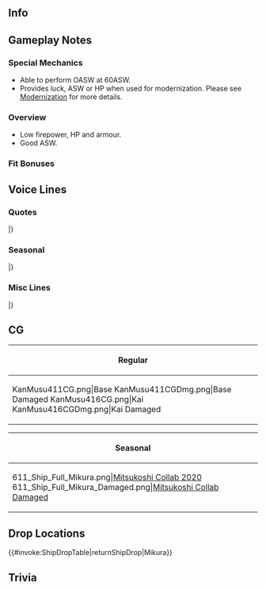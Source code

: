 ==Info==
{{KanmusuInfo|ID=411}}
{{KanmusuInfo|ID=416}}

==Gameplay Notes==
===Special Mechanics===
* Able to perform OASW at 60ASW.
* Provides luck, ASW or HP when used for modernization. Please see [[Modernization]] for more details.

===Overview===
* Low firepower, HP and armour.
* Good ASW.

===Fit Bonuses===
{{:{{BASEPAGENAME}}/Equipment Bonuses}}
{{clear}}

==Voice Lines==
===Quotes===
{{ShipquoteHeader}}
{{ShipquoteKai
|scenario = Introduction
|origin =御蔵型海防艦、一番艦、御蔵。着任します。提督、御蔵型、何卒よろしくいたいします。体は小さいですが、力の限り努めます。
|translation =I'm the 1st ship of the Mikura-class coastal defense ships, Mikura. Reporting for duty. Admiral, the Mikura-class will be in your care. I may be small but I'll try to do my best.
}}
{{ShipquoteKai|kai = true
|scenario = Introduction
|origin =御蔵型海防艦、一番艦、御蔵。警戒中です。提督、本日も、海防艦、そして海上護衛隊を、どうぞよろしくおねがいします。私も力を限り、努めます。
|translation =I'm the 1st ship of the Mikura-class coastal defense ships, Mikura. On alert. Admiral, please continue to care for the coastal defense ships and the Maritime Escort Division. I'll continue to give my best.
}}
{{ShipquoteKai
|scenario = Library
|origin =御蔵型海防艦、一番艦、御蔵です。択捉型を改良生産性及び対空、対潜能力の向上をはかりました。大きく工数を下がられなかったものの船団護衛戦闘力は向上しています。あの択捉型の後継、御蔵型海防艦の戦い、覚えていてください。
|translation =I'm the 1st ship of the Mikura-class coastal defense ships, Mikura. We're an improved version of the Etorofu-class that are more easily produced with better anti-air and anti-submarine capabilities. Although manpower was reduced, we still increased the fighting power of the fleet escorts. Please remember the fight of the Mikura-class, the successors to the Etorofu-class.
}}
{{ShipquoteKai
|scenario = Secretary 1
|origin =海防艦、御蔵、参ります。
|translation =Coastal defense ship, Mikura, arriving on station.
}}
{{ShipquoteKai
|scenario = Secretary 2
|origin =戦いは…厳しいですね。でも御蔵は…退きません。
|translation =Fighting is... difficult. But I won't... back down.
}}
{{ShipquoteKai|kai = true
|scenario = Secretary 2
|origin =みんなさんを…未来を信じます。もちろん、御蔵も一緒です。
|translation =Everyone... believes in the future. Of course I do too.
}}
{{ShipquoteKai
|scenario = Secretary 3
|origin =ヒ船団は戦略そのものに誤りがあったような気をします。通信や暗号のことも痛恨です…それでも、それでも、私達は全力でことに当たりますた。再びそんな状況が再起せぬよう、今は、信じます。
|translation =I don't believe there was an error in the Hi-convoy strategy. Our communications and codes were bad... but even then, we still did our best with our jobs. I believe that this won't happen again.<ref>Referring to the [https://en.wikipedia.org/wiki/Hi_convoys Hi-convoys] that she participated in.</ref>
}}
{{ShipquoteKai
|scenario = Idle
|origin =どうでしょう？敵潜水艦と航空機の脅威は今後ますます強くなるでしょう。海上護衛の任務は重要です。私達も、できるだけ努めます。戦いが…戦いが終わる日来ると、いいですね？
|translation =What should I do? The threat of enemy submarines and aircraft will keep on increasing. The maritime escort missions are important. We must do what we can. Wouldn't it... wouldn't it be nice if there came a day when the fighting ends?
}}
{{ShipquoteKai
|scenario = Secretary Married
|origin =提督、お疲れのご様子です。少しの時間だけで構えません、休まれてはいかがでしょう？お茶もお持ちします。私がいます。お休みください。
|translation =Admiral, you look tired. Even if it's just a little while, won't you rest? Have some tea. I'm here so please rest.
}}
{{ShipquoteKai
|scenario = Wedding
|origin =提督、お呼びでしょうか？このようなときになにか？えぇ、私を？ご冗談でしょう、おやめください。…ちがう？…本当の気持ち？…あの…あの…ありがとうございます。お気持ち、嬉しいです。
|translation =Admiral, did you call me? What did you need me for at this time? Eh, for me? Surely you're joking, please stop that. ...You're not? ...You truly feel this way? ...Umm... Umm... Thank you very much. I'm happy you feel this way.
}}
{{ShipquoteKai
|scenario = Looking At Scores
|origin =情報ですね？大切です。お待ちください。
|translation = You want information? That's important. Please wait.
}}
{{ShipquoteKai
|scenario = Joining A Fleet
|origin =第一海上護衛隊、御蔵、出撃します。各艦、続いてください。
|translation =1st Maritime Escort Division, Mikura, sortieing. All ships, please follow me.<ref>Referring to the [https://ja.wikipedia.org/wiki/%E6%B5%B7%E4%B8%8A%E8%AD%B7%E8%A1%9B%E9%9A%8A#%E7%AC%AC%E4%B8%80%E6%B5%B7%E4%B8%8A%E8%AD%B7%E8%A1%9B%E9%9A%8A 1st Maritime Escort Division] she was a part of.</ref>
}}
{{ShipquoteKai|kai = true
|scenario = Joining A Fleet
|origin =第百二戦隊、御蔵、出撃します。各艦、続いてください。
|translation =102nd Squadron, Mikura, sortieing. All ships, please follow me.<ref>Referring to the [https://ja.wikipedia.org/wiki/%E7%89%B9%E8%A8%AD%E8%AD%B7%E8%A1%9B%E8%88%B9%E5%9B%A3%E5%8F%B8%E4%BB%A4%E9%83%A8#%E7%AC%AC%E7%99%BE%E4%BA%8C%E6%88%A6%E9%9A%8A 102nd Squadron] lead by [[Kashima]].</ref>
}}
{{ShipquoteKai
|scenario = Equipment 1
|origin =ありがとうございます。
|translation =Thank you very much.
}}
{{ShipquoteKai
|scenario = Equipment 2
|origin =この装備、ありがたいです。
|translation =I'm grateful for this equipment.
}}
{{ShipquoteKai
|scenario = Equipment 3
|origin =油断はできません。
|translation =Don't let your guard down.
}}
{{ShipquoteKai
|scenario = Supply
|origin =助かります。
|translation =This helps.
}}
{{ShipquoteKai|kai = true
|scenario = Supply
|origin =助かります。感謝を。
|translation =This helps. Thank you.
}}
{{ShipquoteKai
|scenario = Docking Minor
|origin =申し訳ありません、損傷しました。
|translation =Please forgive me, I got damaged.
}}
{{ShipquoteKai
|scenario = Docking Major
|origin =大きなっ手傷受けました。入渠して、本格的な修理を受けます。
|translation =I've received a major injury on my arm. I'll enter the docks and get a major repair.
}}
{{ShipquoteKai
|scenario = Construction
|origin =新造艦が就役します。
|translation =A newly built ship has been commissioned. 
}}
{{ShipquoteKai
|scenario = Returning From Sortie
|origin =艦隊が港に戻りました。はぁ、戻りました。
|translation =The fleet has returned to port. Whew, I'm back.
}}
{{ShipquoteKai
|scenario = Starting A Sortie
|origin =御蔵型海防艦、御蔵、抜錨。艦隊、前！出撃します。
|translation =Mikura-class coastal defense ship, Mikura, weighing anchor. Fleet, forwards! Let's sortie.
}}
{{ShipquoteKai
|scenario = Battle Start
|origin =敵発見、合戦、用意。
|translation =Enemy spotted, ready for battle.
}}
{{ShipquoteKai
|scenario = Attack
|origin =撃ち方、始め！
|translation = Open fire!
}}
{{ShipquoteKai
|scenario = Air Battle/Daytime Spotting/Night Battle Attack
|origin =うって！
|translation = Fire!
}}
{{ShipquoteKai|kai = true
|scenario = Air Battle/Daytime Spotting/Night Battle Attack
|origin =やらせはしない。うって！
|translation =Oh no you don't. Fire!
}}
{{ShipquoteKai
|scenario = Night Battle
|origin =夜戦ですか？本分ではありませんですが、行きましょう。
|translation =A night battle? It's not one of my duties, but I'll do it.
}}
{{ShipquoteKai
|scenario = MVP
|origin =御蔵がみんなのお役に立てたということですが？それは嬉しいこと。みんなを守れるよ、微力ですが、これからも努めます。
|translation =So does this mean I was useful to everyone? That's something to be happy about. I'll keep on doing my best.
}}
{{ShipquoteKai
|scenario = Minor Damage 1
|origin =はぁー！
|translation =Aaah!
}}
{{ShipquoteKai
|scenario = Minor Damage 2
|origin =はぁーうぅ！被弾箇所、消火活動、始め。
|translation =Waaah! Begin fire control where the shell landed.
}}
{{ShipquoteKai
|scenario = Major Damage
|origin =ぐぅ、どんなに敵が強くとも…御蔵は…御蔵は負けません！最後まで！
|translation =Gah, no matter how strong the enemy is... I'll... I'll never lose! I'll fight to the end!
}}
{{ShipquoteKai
|scenario = Sunk
|origin =だめか…海防艦、御蔵…ここまでです…提督、みんなさん…どうか…健やかで…御蔵は…御蔵は…
|translation =I can't go on... So this is... where I'll fall... Admiral, everyone... please... stay safe... I'll... I'll...
}}
|}
<references/>
{{clear}}

===Seasonal===
{{SeasonalHeaderOld}}
{{SeasonalQuote
|scenario = [[Seasonal/Autumn_2019|Autumn 2019]]
|origin = 秋。鎮守府のお祭り、いいですね。とっても。平和の…平和のお返しですね。嬉しい。はぁ、私もいただきます。どれがいいかな…あはぁ、はむ。…あぁ、美味しい！
|translation =	It's autumn. The Naval District Autumn Festival is nice. Very nice. It's... it's the return of peacetime. I'm happy. *sigh* I'll have something to eat too. What should I have... Aha, *nom*... Ah, it's delicious!
|audio = Mikura_Autumn_2019_Sec1.mp3
|notes = 
}}
{{SeasonalQuote
|scenario = [[Seasonal/Saury_2019|Saury 2019]]
|origin = 秋刀魚漁支援と漁場保護、大切です。御蔵、出撃します。装備換装お待ち下さい。
|translation =	Supporting saury fishing and protecting the fisheries is important. I'll sortie. Please wait a minute while I ready my equipment.
|audio = Mikura_Saury_2019_Sec1.mp3
|notes = 
}}
{{SeasonalQuote
|scenario = [[Seasonal/End_of_Year_2019|End of Year 2019]]
|origin = 	御蔵、大掃除任務、拝命しました。お任せください。
|translation =	Mikura, accepting the spring cleaning mission. Leave it to me.
|audio = Mikura_Year_End_2019_Secretary_1.mp3
|notes = 
}}
{{SeasonalQuote
|scenario = [[Seasonal/New_Year_2020|New Year 2020]]
|origin = 新年あけましておめでとうございます。本年も、海上護衛隊をよろしくお願い申し上げます。提督、これを？…えぇ、お年玉？恐縮です！
|translation =	Happy New Year! Please take care of the Maritime Escort Division this year too. Admiral, what's this? ...Eh, New Year's money? Thank you!
|audio = Mikura_New_Year_2020_Secretary_1.mp3
|notes = 
}}
{{SeasonalQuote
|scenario = [[Seasonal/Setsubun_2020|Setsubun 2020]]
|origin = 節分ですか？参加するなら、御蔵は全力で行きます。択捉型のみんなさん、ご用意はいいですか？行きます！
|translation =	It's Setsubun? I'm ready to give it my all if you need me to participate. Are you Etorofu-class girls ready? Let's go!	
|audio = Mikura_Setsubun_2020_Secretary_1.mp3
|notes = 
}}
{{SeasonalQuote
|scenario = [[Seasonal/Valentine%27s_Day_2020|Valentine's Day 2020]]
|origin = こういったものは、この時局にどうかと思ったんのですが、慣習ということで、それはそれで大事かと思いまして、ご用意してしまいました。
|translation =	I wasn't really sure about how appropriate this is but, I think that following customs are important. So I went ahead and prepared something. Please accept this.
|audio = Mikura_Valentines_2020_Secretary_1.mp3
|notes = 
}}
{{SeasonalQuote
|scenario = [[Seasonal/White_Day_2020|White Day 2020]]
|origin = 提督、お返しとは…大変恐縮です。御倉、大切に、大切にいただきます。本当に恐縮です
|translation =	Admiral, I'm so grateful for this... return gift. I wholeheartedly accept this. Thank you very much.
|audio = Mikura_White_Day_2020_Secretary_1.mp3
|notes = 
}}
{{SeasonalQuote
|scenario = [[Seasonal/Coming_of_Spring_2020|Spring 2020]]
|origin = 春は、なぜか、涙が出ます…なぜでしょうか…
|translation =	For some reason, I tear up in spring... I wonder why...
|audio = Mikura_Spring_2020_Secretary_1.mp3
|notes = 
}}
{{SeasonalQuote
|scenario = [[Seasonal/Seventh_Anniversary|7th Anniversary]]
|origin = 提督、七周年、おめでとうございます。御蔵もお祝いと感謝を申し上げます。
|translation =	Admiral, congratulations on the 7th Anniversary. Please accept my heartfelt thanks and congratulations.
|audio = Mikura_7th_Anniversary_Secretary_2.mp3
|notes = Secretary 2
}}
{{SeasonalQuote
|scenario = [[Seasonal/Rainy_Season_2020|Rainy Season 2020]]
|origin = よく、降りますね。敵機が来ないのが、幸いですが。
|translation =	It's really coming down. I'm happy this means no enemy planes will come.
|audio = Mikura_Rainy_Season_2020_Secretary_1.mp3
|notes = 
}}
{{SeasonalQuote
|scenario = [[Seasonal/Christmas_2020|Christmas 2020]]
|origin = クリスマス…何でしょうか、このお祭りは？でも…でも…このケーキっというお菓子は、甘い。美味しいです。幸せですね？
|translation =	Christmas... What sort of festival is this? But... but... this snack called a "cake" is sweet. It's delicious. It's so joyful isn't it?
|audio = Mikura_Christmas_2020_Secretary_1.mp3
|notes = 
}}
{{SeasonalQuote
|scenario = [[Seasonal/Eighth_Anniversary|8th Anniversary]]
|origin = 	提督、八周年、誠におめでとうございます。御倉、屋代、各艦、お祝いと感謝を申し上げます。
|translation =	Admiral, congratulations on the 8th Anniversary. Yashiro, me, and everyone else offer our congratulations and thanks.
|audio = Mikura_8th Anniversary_Secretary_1.mp3
|notes = 
}}
|}<references/>

{{clear}}

===Misc Lines===
{{SeasonalHeaderOld}}
{{SeasonalQuote
|scenario = [[Summer 2019 Event]]
|origin = 拡張第百二戦隊、戦場海域に到達。これより友軍を支援する。続け、突入！
|translation = The reinforced 102nd Squadron has arrived at the operation area. We'll now support the allied forces. Let's go, charge!
|audio = Ship_Voice_Mikura_Summer_2019_Event_Friend_Fleet_1.mp3
|notes = Friend Fleet Line
}}
|}<references/>

{{clear}}

==CG==
{| class="mw-collapsible mw-collapsed wikitable" style="width: 100%;"
!Regular
|-
|<gallery>
KanMusu411CG.png|Base
KanMusu411CGDmg.png|Base Damaged
KanMusu416CG.png|Kai
KanMusu416CGDmg.png|Kai Damaged
</gallery>
|}

{| class="mw-collapsible mw-collapsed wikitable" style="width: 100%;"
!Seasonal
|-
|<gallery>
611_Ship_Full_Mikura.png|[[Seasonal/Hinamatsuri_2020|Mitsukoshi Collab 2020]]
611_Ship_Full_Mikura_Damaged.png|[[Seasonal/Hinamatsuri_2020|Mitsukoshi Collab Damaged]]
</gallery>
|}

==Drop Locations==
{{#invoke:ShipDropTable|returnShipDrop|Mikura}}

==Trivia==

{{Shiplist}}